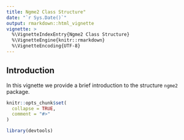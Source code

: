 ```yaml
---
title: Ngme2 Class Structure"
date: "`r Sys.Date()`"
output: rmarkdown::html_vignette
vignette: >
  %\VignetteIndexEntry{Ngme2 Class Structure}
  %\VignetteEngine{knitr::rmarkdown}
  %\VignetteEncoding{UTF-8}
---
```



## Introduction

In this vignette we provide a brief introduction to the structure `ngme2` package. 

```r
knitr::opts_chunk$set(
  collapse = TRUE,
  comment = "#>"
)

library(devtools)
```

